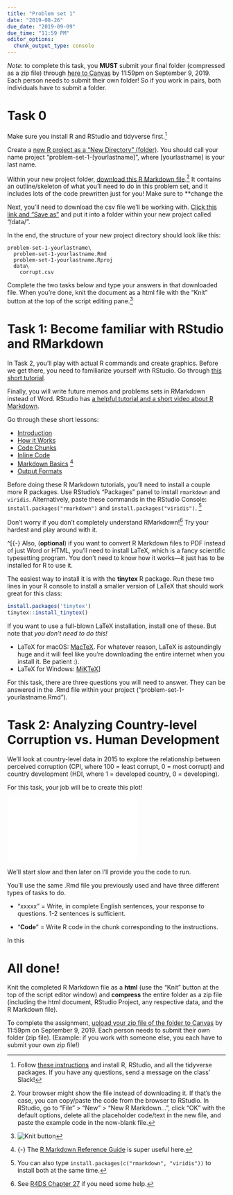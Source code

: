 ```yaml
---
title: "Problem set 1"
date: "2019-08-26"
due_date: "2019-09-09"
due_time: "11:59 PM"
editor_options: 
  chunk_output_type: console
---
```


*Note*: to complete this task, you **MUST** submit your final folder (compressed as a zip file) through [here to Canvas](https://uncc.instructure.com/courses/110218/assignments/651583) by 11:59pm on September 9, 2019. Each person needs to submit their own folder! So if you work in pairs, both individuals have to submit a folder.

# Task 0

Make sure you install R and RStudio and tidyverse first.^[Follow [these instructions](/install/) and install R, RStudio, and all the tidyverse packages. If you have any questions, send a message on the class' Slack!] 

Create a [new R project as a "New Directory" (folder)](https://r4ds.had.co.nz/workflow-projects.html#rstudio-projects). You should call your name project "problem-set-1-[yourlastname]", where [yourlastname] is your last name.

Within your new project folder, [download this R Markdown file](/files/problem-set-1/problem-set-1-yourlastname.Rmd).^[Your browser might show the file instead of downloading it. If that's the case, you can copy/paste the code from the browser to RStudio. In RStudio, go to "File" > "New" > "New R Markdown…", click "OK" with the default options, delete all the placeholder code/text in the new file, and paste the example code in the now-blank file.] It contains an outline/skeleton of what you'll need to do in this problem set, and it includes lots of the code prewritten just for you! Make sure to **change the 

Next, you'll need to download the csv file we'll be working with. [Click this link and "Save as"](/files/problem-set-1/data/corrupt.csv) and put it into a folder within your new project called "/data/".

In the end, the structure of your new project directory should look like this:

```
problem-set-1-yourlastname\
  problem-set-1-yourlastname.Rmd
  problem-set-1-yourlastname.Rproj
  data\
    corrupt.csv
```

Complete the two tasks below and type your answers in that downloaded file. When you're done, knit the document as a html file with the "Knit" button at the top of the script editing pane.^[![Knit button](/images/assignment/knit-button.png)]

# Task 1: Become familiar with RStudio and RMarkdown

In Task 2, you'll play with actual R commands and create graphics. Before we get there, you need to familiarize yourself with RStudio. Go through [this short tutorial](http://stat545.com/block002_hello-r-workspace-wd-project.html).

Finally, you will write future memos and problems sets in RMarkdown instead of Word. RStudio has [a helpful tutorial and a short video about R Markdown](http://rmarkdown.rstudio.com/lesson-1.html). 

Go through these short lessons:

- [Introduction](http://rmarkdown.rstudio.com/lesson-1.html)
- [How it Works](http://rmarkdown.rstudio.com/lesson-2.html)
- [Code Chunks](http://rmarkdown.rstudio.com/lesson-3.html)
- [Inline Code](http://rmarkdown.rstudio.com/lesson-4.html)
- [Markdown Basics](http://rmarkdown.rstudio.com/lesson-8.html) ^[{-} The [R Markdown Reference Guide](https://www.rstudio.com/wp-content/uploads/2015/03/rmarkdown-reference.pdf) is super useful here.]
- [Output Formats](http://rmarkdown.rstudio.com/lesson-9.html)

Before doing these R Markdown tutorials, you'll need to install a couple more R packages. Use RStudio's "Packages" panel to install `rmarkdown` and `viridis`. Alternatively, paste these commands in the RStudio Console: `install.packages("rmarkdown")` and `install.packages("viridis")`. ^[You can also type `install.packages(c("rmarkdown", "viridis"))` to install both at the same time.]

Don't worry if you don't completely understand RMarkdown!^[See [R4DS Chapter 27](https://r4ds.had.co.nz/r-markdown.html) if you need some help.] Try your hardest and play around with it.

^[{-} Also, (**optional**) if you want to convert R Markdown files to PDF instead of just Word or HTML, you'll need to install LaTeX, which is a fancy scientific typesetting program. You don't need to know how it works—it just has to be installed for R to use it.

The easiest way to install it is with the **tinytex** R package. Run these two lines in your R console to install a smaller version of LaTeX that should work great for this class:

```r
install.packages('tinytex')
tinytex::install_tinytex()
```

If you want to use a full-blown LaTeX installation, install one of these. But note that *you don't need to do this!*

- LaTeX for macOS: [MacTeX](https://www.tug.org/mactex/). For whatever reason, LaTeX is astoundingly huge and it will feel like you're downloading the entire internet when you install it. Be patient :).
- LaTeX for Windows: [MiKTeX](https://miktex.org/howto/install-miktex)]

For this task, there are three questions you will need to answer. They can be answered in the .Rmd file within your project ("problem-set-1-yourlastname.Rmd").


# Task 2: Analyzing Country-level Corruption vs. Human Development

We'll look at country-level data in 2015 to explore the relationship between perceived corruption (CPI, where 100 = least corrupt, 0 = most corrupt) and country development (HDI, where 1 = developed country, 0 = developing).

For this task, your job will be to create this plot!

![](../../files/problem-set-1/corrupt.pdf)

We'll start slow and then later on I'll provide you the code to run.

You'll use the same .Rmd file you previously used and have three different types of tasks to do.

- "xxxxx" = Write, in complete English sentences, your response to questions. 1-2 sentences is sufficient.

- "**Code**" = Write R code in the chunk corresponding to the instructions.

In this 

# All done!

Knit the completed R Markdown file as a **html** (use the "Knit" button at the top of the script editor window) and **compress** the entire folder as a zip file (including the html document, RStudio Project, any respective data, and the R Markdown file). 

To complete the assignment, [upload your zip file of the folder to Canvas](https://uncc.instructure.com/courses/100065/assignments/516650) by 11:59pm on September 9, 2019. Each person needs to submit their own folder (zip file). (Example: if you work with someone else, you each have to submit your own zip file!)
